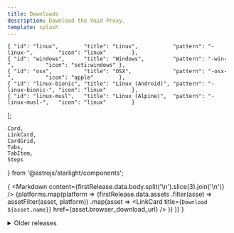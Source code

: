 ```yaml
---
title: Downloads
description: Download the Void Proxy.
template: splash
---
```



    { "id": "linux",        "title": "Linux",           "pattern": "-linux-",        "icon": "linux"        },
    { "id": "windows",      "title": "Windows",         "pattern": "-win-",          "icon": "seti:windows" },
    { "id": "osx",          "title": "OSX",             "pattern": "-osx-",          "icon": "apple"        },
    { "id": "linux-bionic", "title": "Linux (Android)", "pattern": "-linux-bionic-", "icon": "linux"        },
    { "id": "linux-musl",   "title": "Linux (Alpine)",  "pattern": "-linux-musl-",   "icon": "linux"        }
];


    Card,
    LinkCard,
    CardGrid,
    Tabs,
    TabItem,
    Steps
} from '@astrojs/starlight/components';


{
    <Card title={firstRelease.data.name} icon="star">
        <Markdown content={firstRelease.data.body.split('\n').slice(3).join('\n')} />
        <Tabs syncKey="_key">
            {platforms.map(platform => 
                <TabItem label={platform.title} icon={platform.icon}>
                    {firstRelease.data.assets
                        .filter(asset => assetFilter(asset, platform))
                        .map(asset => 
                            <LinkCard title={`Download ${asset.name}`} href={asset.browser_download_url} />
                        )}
                </TabItem>
            )}
        </Tabs>
    </Card>
}

<details>
    <summary>Older releases</summary>

    {olderReleases.map(entry => 
        <Card title={entry.data.name} icon="seti:css">
            <Tabs syncKey="_key">
                {platforms.map(platform => 
                    <TabItem label={platform.title} icon={platform.icon}>
                        <CardGrid>
                            {entry.data.assets
                                .filter(asset => assetFilter(asset, platform))
                                .map(asset => 
                                    <LinkCard title={`Download ${asset.name}`} href={asset.browser_download_url} />
                            )}
                        </CardGrid>
                    </TabItem>
                )}
            </Tabs>
        </Card>
    )}
</details>
